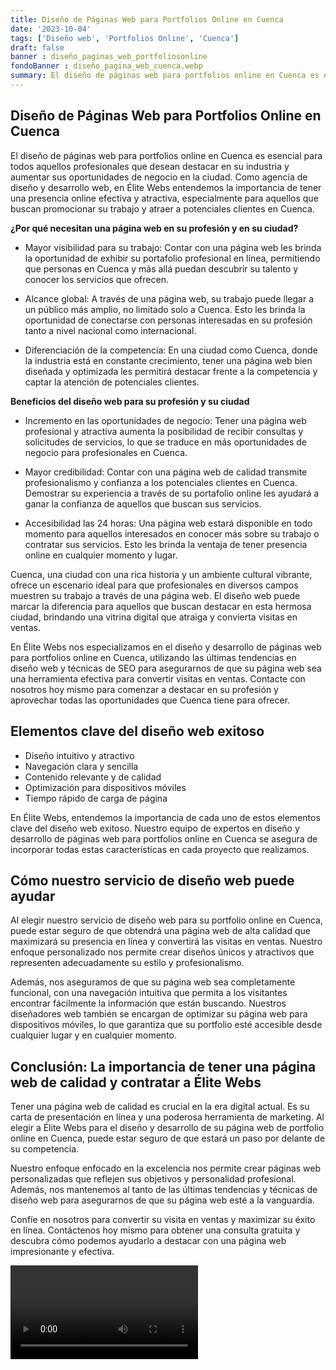 ```yaml
---
title: Diseño de Páginas Web para Portfolios Online en Cuenca
date: '2023-10-04'
tags: ['Diseño web', 'Portfolios Online', 'Cuenca']
draft: false
banner : diseño_paginas_web_portfoliosonline
fondoBanner : diseño_pagina_web_cuenca.webp
summary: El diseño de páginas web para portfolios online en Cuenca es esencial para todos aquellos profesionales que desean destacar en su industria y aumentar sus oportunidades de negocio en la ciudad. Como agencia de diseño y desarrollo web, en Élite Webs entendemos la importancia de tener una presencia online efectiva y atractiva, especialmente para aquellos que buscan promocionar su trabajo y atraer a potenciales clientes en Cuenca.
---
```


## Diseño de Páginas Web para Portfolios Online en Cuenca

El diseño de páginas web para portfolios online en Cuenca es esencial para todos aquellos profesionales que desean destacar en su industria y aumentar sus oportunidades de negocio en la ciudad. Como agencia de diseño y desarrollo web, en Élite Webs entendemos la importancia de tener una presencia online efectiva y atractiva, especialmente para aquellos que buscan promocionar su trabajo y atraer a potenciales clientes en Cuenca.

**¿Por qué necesitan una página web en su profesión y en su ciudad?**

- Mayor visibilidad para su trabajo: Contar con una página web les brinda la oportunidad de exhibir su portafolio profesional en línea, permitiendo que personas en Cuenca y más allá puedan descubrir su talento y conocer los servicios que ofrecen.

- Alcance global: A través de una página web, su trabajo puede llegar a un público más amplio, no limitado solo a Cuenca. Esto les brinda la oportunidad de conectarse con personas interesadas en su profesión tanto a nivel nacional como internacional.

- Diferenciación de la competencia: En una ciudad como Cuenca, donde la industria está en constante crecimiento, tener una página web bien diseñada y optimizada les permitirá destacar frente a la competencia y captar la atención de potenciales clientes.

**Beneficios del diseño web para su profesión y su ciudad**

- Incremento en las oportunidades de negocio: Tener una página web profesional y atractiva aumenta la posibilidad de recibir consultas y solicitudes de servicios, lo que se traduce en más oportunidades de negocio para profesionales en Cuenca.

- Mayor credibilidad: Contar con una página web de calidad transmite profesionalismo y confianza a los potenciales clientes en Cuenca. Demostrar su experiencia a través de su portafolio online les ayudará a ganar la confianza de aquellos que buscan sus servicios.

- Accesibilidad las 24 horas: Una página web estará disponible en todo momento para aquellos interesados en conocer más sobre su trabajo o contratar sus servicios. Esto les brinda la ventaja de tener presencia online en cualquier momento y lugar.

Cuenca, una ciudad con una rica historia y un ambiente cultural vibrante, ofrece un escenario ideal para que profesionales en diversos campos muestren su trabajo a través de una página web. El diseño web puede marcar la diferencia para aquellos que buscan destacar en esta hermosa ciudad, brindando una vitrina digital que atraiga y convierta visitas en ventas.

En Élite Webs nos especializamos en el diseño y desarrollo de páginas web para portfolios online en Cuenca, utilizando las últimas tendencias en diseño web y técnicas de SEO para asegurarnos de que su página web sea una herramienta efectiva para convertir visitas en ventas. Contacte con nosotros hoy mismo para comenzar a destacar en su profesión y aprovechar todas las oportunidades que Cuenca tiene para ofrecer.

<GifSeo />

<Cta />

## Elementos clave del diseño web exitoso
- Diseño intuitivo y atractivo
- Navegación clara y sencilla
- Contenido relevante y de calidad
- Optimización para dispositivos móviles
- Tiempo rápido de carga de página

En Élite Webs, entendemos la importancia de cada uno de estos elementos clave del diseño web exitoso. Nuestro equipo de expertos en diseño y desarrollo de páginas web para portfolios online en Cuenca se asegura de incorporar todas estas características en cada proyecto que realizamos.

## Cómo nuestro servicio de diseño web puede ayudar
Al elegir nuestro servicio de diseño web para su portfolio online en Cuenca, puede estar seguro de que obtendrá una página web de alta calidad que maximizará su presencia en línea y convertirá las visitas en ventas. Nuestro enfoque personalizado nos permite crear diseños únicos y atractivos que representen adecuadamente su estilo y profesionalismo.

Además, nos aseguramos de que su página web sea completamente funcional, con una navegación intuitiva que permita a los visitantes encontrar fácilmente la información que están buscando. Nuestros diseñadores web también se encargan de optimizar su página web para dispositivos móviles, lo que garantiza que su portfolio esté accesible desde cualquier lugar y en cualquier momento.

## Conclusión: La importancia de tener una página web de calidad y contratar a Élite Webs
Tener una página web de calidad es crucial en la era digital actual. Es su carta de presentación en línea y una poderosa herramienta de marketing. Al elegir a Élite Webs para el diseño y desarrollo de su página web de portfolio online en Cuenca, puede estar seguro de que estará un paso por delante de su competencia.

Nuestro enfoque enfocado en la excelencia nos permite crear páginas web personalizadas que reflejen sus objetivos y personalidad profesional. Además, nos mantenemos al tanto de las últimas tendencias y técnicas de diseño web para asegurarnos de que su página web esté a la vanguardia.

Confíe en nosotros para convertir su visita en ventas y maximizar su éxito en línea. Contáctenos hoy mismo para obtener una consulta gratuita y descubra cómo podemos ayudarlo a destacar con una página web impresionante y efectiva.

<Video />

<CtaBot job='Portfolios Online' city='Cuenca'/>

<Gmaps query='Cuenca+españa+maps' />